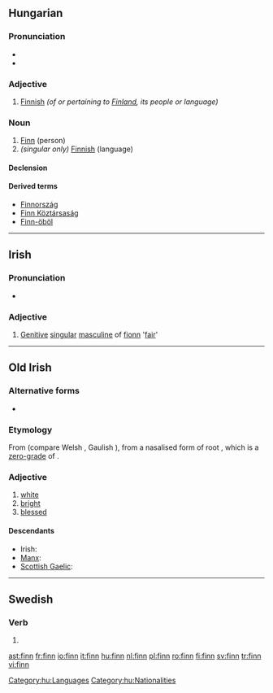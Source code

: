 {{also|Finn|fínn}}
==Hungarian==

===Pronunciation===
* {{IPA|/ˈfinː/|lang=hu}}
* {{hyphenation|finn}}

===Adjective===
{{hu-adj|-}}

# [[Finnish]] ''(of or pertaining to [[Finland]], its people or language)''

===Noun===
{{hu-noun|ek}}

# [[Finn]] (person)
# ''(singular only)'' [[Finnish]] (language)

====Declension====
{{hu-decl-ek|fi|nn}}{{hu-pos-etek|finn|j|jei}}

====Derived terms====
* [[Finnország]]
* [[Finn Köztársaság]]
* [[Finn-öböl]]

[[Category:hu:Languages]]
[[Category:hu:Nationalities]]

----

==Irish==

===Pronunciation===
* {{IPA|[fʲiːɲ]|lang=ga}}

===Adjective===
{{infl|ga|adjective form}}

# [[genitive|Genitive]] [[singular]] [[masculine]] of [[fionn]] '[[fair]]'

----

==Old Irish==

===Alternative forms===
* {{l|sga|find}}

===Etymology===
From {{proto|Celtic|windo-|white|lang=sga}} (compare Welsh {{term|gwyn|lang=cy}}, Gaulish {{term|vindos|lang=cel-gau}}), from a nasalised form of root {{proto|Indo-European|wid-|lang=sga}}, which is a [[zero-grade]] of {{proto|Indo-European|weyd-|know, see|lang=sga}}.

===Adjective===
{{infl|sga|adjective}}

# [[white]]
# [[bright]]
# [[blessed]]

====Descendants====
* Irish: {{l|ga|fionn}}
* [[Manx]]: {{l|gv|fynn}}
* [[Scottish Gaelic]]: {{l|gd|fionn}}

----

==Swedish==

===Verb===
{{infl|sv|verb form}}

# {{sv-verb-form-imp|finna}}

[[ast:finn]]
[[fr:finn]]
[[io:finn]]
[[it:finn]]
[[hu:finn]]
[[nl:finn]]
[[pl:finn]]
[[ro:finn]]
[[fi:finn]]
[[sv:finn]]
[[tr:finn]]
[[vi:finn]]